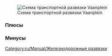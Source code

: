 {{ru/Community/Junctionary/Меню развязки}}

[[File:ru/Community/Junctionary/Vaanplein nederland.png|frame|none|Схема транспортной развязки Vaanplein]]

=== Плюсы===


=== Минусы===


[[Category:ru/Manual/Железнодорожные развязки]]